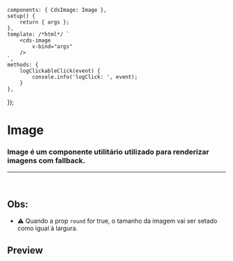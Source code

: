 
<Meta of={ImageStories} />

	components: { CdsImage: Image },
	setup() {
		return { args };
	},
	template: /*html*/ `
		<cds-image
			v-bind="args"
		/>
	`,
	methods: {
		logClickableClick(event) {
			console.info('logClick: ', event);
		}
	},
});

# Image

### Image é um componente utilitário utilizado para renderizar imagens com fallback.

***

<br />

## Obs:

* ⚠️ Quando a prop `round` for true, o tamanho da imagem vai ser setado como igual à largura.

## Preview

<Canvas>
  <Story of={ImageStories.Image} />
</Canvas>

<Controls />
